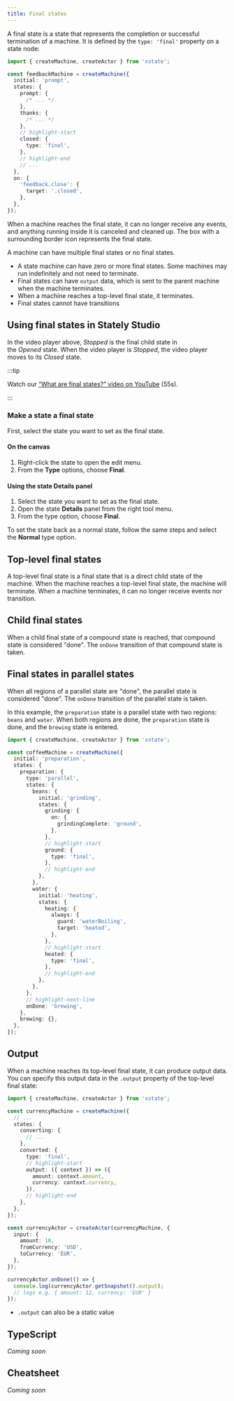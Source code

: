 ```yaml
---
title: Final states
---
```



A final state is a state that represents the completion or successful termination of a machine. It is defined by the `type: 'final'` property on a state node:

```ts
import { createMachine, createActor } from 'xstate';

const feedbackMachine = createMachine({
  initial: 'prompt',
  states: {
    prompt: {
      /* ... */
    },
    thanks: {
      /* ... */
    },
    // highlight-start
    closed: {
      type: 'final',
    },
    // highlight-end
    // ...
  },
  on: {
    'feedback.close': {
      target: '.closed',
    },
  },
});
```

When a machine reaches the final state, it can no longer receive any events, and anything running inside it is canceled and cleaned up. The box with a surrounding border icon represents the final state.

A machine can have multiple final states or no final states.

- A state machine can have zero or more final states. Some machines may run indefinitely and not need to terminate.
- Final states can have `output` data, which is sent to the parent machine when the machine terminates.
- When a machine reaches a top-level final state, it terminates.
- Final states cannot have transitions

<EmbedMachine
  name="Video player"
  embedURL="https://stately.ai/registry/editor/embed/e13bef2b-bb13-4465-96ac-0bc25340688e?machineId=c6f8ca35-25e3-4fc6-b4fe-c9994715852e"
/>

## Using final states in Stately Studio

In the video player above, *Stopped* is the final child state in the *Opened* state. When the video player is *Stopped*, the video player moves to its *Closed* state.

:::tip

Watch our [“What are final states?” video on YouTube](https://www.youtube.com/watch?v=wqW8Gz4NYDc&list=PLvWgkXBB3dd4I_l-djWVU2UGPyBgKfnTQ&index=7) (55s).

:::

### Make a state a final state

First, select the state you want to set as the final state.

#### On the canvas

1. Right-click the state to open the edit menu.
2. From the **Type** options, choose **Final**.

#### Using the state Details panel

1. Select the state you want to set as the final state.
2. Open the state <Info size={18} /> **Details** panel from the right tool menu.
3. From the type option, choose **Final**.

To set the state back as a normal state, follow the same steps and select the **Normal** type option.

## Top-level final states

A top-level final state is a final state that is a direct child state of the machine. When the machine reaches a top-level final state, the machine will terminate. When a machine terminates, it can no longer receive events nor transition.

## Child final states

When a child final state of a compound state is reached, that compound state is considered "done". The `onDone` transition of that compound state is taken.

## Final states in parallel states

When all regions of a parallel state are "done", the parallel state is considered "done". The `onDone` transition of the parallel state is taken.

In this example, the `preparation` state is a parallel state with two regions: `beans` and `water`. When both regions are done, the `preparation` state is done, and the `brewing` state is entered.

```ts
import { createMachine, createActor } from 'xstate';

const coffeeMachine = createMachine({
  initial: 'preparation',
  states: {
    preparation: {
      type: 'parallel',
      states: {
        beans: {
          initial: 'grinding',
          states: {
            grinding: {
              on: {
                grindingComplete: 'ground',
              },
            },
            // highlight-start
            ground: {
              type: 'final',
            },
            // highlight-end
          },
        },
        water: {
          initial: 'heating',
          states: {
            heating: {
              always: {
                guard: 'waterBoiling',
                target: 'heated',
              },
            },
            // highlight-start
            heated: {
              type: 'final',
            },
            // highlight-end
          },
        },
      },
      // highlight-next-line
      onDone: 'brewing',
    },
    brewing: {},
  },
});
```

## Output

When a machine reaches its top-level final state, it can produce output data. You can specify this output data in the `.output` property of the top-level final state:

```ts
import { createMachine, createActor } from 'xstate';

const currencyMachine = createMachine({
  // ...
  states: {
    converting: {
      // ...
    },
    converted: {
      type: 'final',
      // highlight-start
      output: ({ context }) => ({
        amount: context.amount,
        currency: context.currency,
      }),
      // highlight-end
    },
  },
});

const currencyActor = createActor(currencyMachine, {
  input: {
    amount: 10,
    fromCurrency: 'USD',
    toCurrency: 'EUR',
  },
});

currencyActor.onDone(() => {
  console.log(currencyActor.getSnapshot().output);
  // logs e.g. { amount: 12, currency: 'EUR' }
});
```

- `.output` can also be a static value

## TypeScript

_Coming soon_

## Cheatsheet

_Coming soon_

